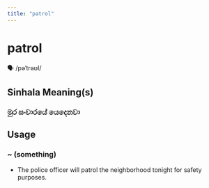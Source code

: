 ```yaml
---
title: "patrol"
---
```


# patrol

🗣️ /pəˈtrəʊl/

## Sinhala Meaning(s)

### මුර සංචාරයේ යෙදෙනවා

## Usage

### ~ (something)

- The police officer will patrol the neighborhood tonight for safety purposes.

